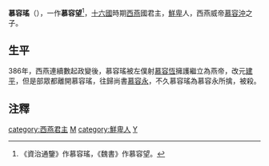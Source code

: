{{unreferenced|time=2012-2-15}} 
{{Emperorcn box|图像=
|名称=慕容瑤
|姓名=慕容瑤
|庙号=
|谥号=
|陵墓=
|政权=[[西燕|西燕]]
|出生日期=？年
|逝世日期=386年
|在位=386年
|年号=
'''[[建平_(慕容瑤)|建平]]'''：386年
}}
'''慕容瑤'''（{{bd|4世紀|？|386年|catIdx=m}}），一作'''慕容望'''<ref>《資治通鑒》作慕容瑤，《魏書》作慕容望。</ref>，[[十六國|十六國]]時期[[西燕|西燕]]國君主，[[鮮卑|鮮卑]]人，西燕威帝[[慕容沖|慕容沖]]之子。

==生平==
386年，西燕連續數起政變後，慕容瑤被左僕射[[慕容恆|慕容恆]]擁護繼立為燕帝，改元[[建平_(慕容瑤)|建平]]，但是部眾都離開慕容瑤，往歸尚書[[慕容永|慕容永]]，不久慕容瑤為慕容永所擒，被殺。

==注釋==
{{reflist}}

{{中国皇帝|堂叔[[慕容顗|慕容顗]]|堂兄[[慕容忠|慕容忠]]|[[东晋十六国君主列表#西燕|西燕君主]]|386年}}

{{五胡十六國君主}}
[[category:西燕君主|category:西燕君主]]
[[category:五胡十六國人物|M]]
[[category:鮮卑人|category:鮮卑人]]
[[category:慕容姓|Y]]